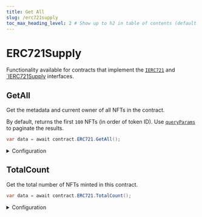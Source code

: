 ```yaml
---
title: Get All
slug: /erc721supply
toc_max_heading_level: 2 # Show up to h2 in table of contents (default is up to h3)
---
```


# ERC721Supply

Functionality available for contracts that implement the
[`IERC721`](/contracts/IERC721) and
[`IERC721Supply](/contracts/IERC721Supply)
interfaces.

## GetAll

Get the metadata and current owner of all NFTs in the contract.

By default, returns the first `100` NFTs (in order of token ID). Use [`queryParams`](#queryParams-optional) to paginate the results.

```csharp
var data = await contract.ERC721.GetAll();
```

<details>
    <summary>Configuration</summary>
    <div>

#### queryParams (optional)

Provide an optional object to configure the query. Useful for paginating the results.

```csharp
var data = await contract.ERC721.GetAll(new QueryAllParams()
{
    count = 100,
    start = 0
});
```

### Return Value

Returns a `List` of `NFT` structs, each containing the following properties:

```csharp
{
  {
    string id;
    string uri;
    string description;
    string image;
    string name;
    string external_url;
    object attributes;
  }
  string owner;
  string type;
  int supply;
  int quantityOwned; // only for ERC1155
}
```

</div>
</details>

## TotalCount

Get the total number of NFTs minted in this contract.

```csharp
var data = await contract.ERC721.TotalCount();
```

<details>
    <summary>Configuration</summary>
    <div>

### Return Value

Returns an `int`.

```csharp
int
```

</div>
</details>
